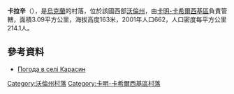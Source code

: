 {{coord|51|23|42|N|25|0|30|E|scale:30000|display=title}}

'''卡拉辛'''（{{lang-uk|Карасин}}），是[[烏克蘭|烏克蘭]]的村落，位於該國西部[[沃倫州|沃倫州]]，由[[卡明-卡希爾西基區|卡明-卡希爾西基區]]負責管轄，面積3.09平方公里，海拔高度163米，2001年人口662，人口密度每平方公里214.1人。

==參考資料==
* [http://weather.in.ua/ua/volynskaja/10136 Погода в селі Карасин] {{Wayback|url=http://weather.in.ua/ua/volynskaja/10136 |date=20160305200406 }}

[[Category:沃倫州村落|Category:沃倫州村落]]
[[Category:卡明-卡希爾西基區村落|Category:卡明-卡希爾西基區村落]]


{{Volyn-geo-stub}}